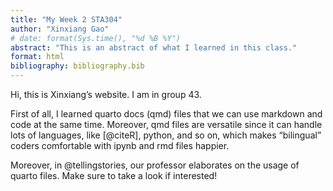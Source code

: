 ```yaml
---
title: "My Week 2 STA304"
author: "Xinxiang Gao"
# date: format(Sys.time(), "%d %B %Y")
abstract: "This is an abstract of what I learned in this class."
format: html
bibliography: bibliography.bib
---
```


Hi, this is Xinxiang's website. I am in group 43.

First of all, I learned quarto docs (qmd) files that we can use markdown and code at the same time. Moreover, qmd files are versatile since it can handle lots of languages, like [@citeR], python, and so on, which makes "bilingual" coders comfortable with ipynb and rmd files happier.

Moreover, in @tellingstories, our professor elaborates on the usage of quarto files. Make sure to take a look if interested!
